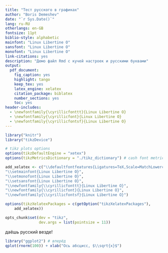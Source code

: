 ```yaml
---
title: "Тест русского в графиках"
author: "Boris Demeshev"
date: "`r Sys.Date()`"
lang: ru-RU
otherlangs: en-GB
fontsize: 11pt
biblio-style: alphabetic
mainfont: "Linux Libertine O"
sansfont: "Linux Libertine O"
monofont: "Linux Libertine O"
link-citations: yes
description: "Демо файл Rmd с кучей настроек и русскими буквами"
output: 
  pdf_document:
    fig_caption: yes
    highlight: tango
    keep_tex: yes
    latex_engine: xelatex
    citation_package: biblatex
    number_sections: yes
    toc: yes
header-includes: 
  - \newfontfamily{\cyrillicfonttt}{Linux Libertine O}
  - \newfontfamily{\cyrillicfont}{Linux Libertine O}
  - \newfontfamily{\cyrillicfontsf}{Linux Libertine O}
---
```


```r
library("knitr")
library("tikzDevice")

# tikz plots options
options(tikzDefaultEngine = "xetex")
options(tikzMetricsDictionary = "./tikz_dictionary") # cash font metrics for speed

add_xelatex <- c("\\defaultfontfeatures{Ligatures=TeX,Scale=MatchLowercase}",
"\\setmainfont{Linux Libertine O}",
"\\setmonofont{Linux Libertine O}",
"\\setsansfont{Linux Libertine O}",
"\\newfontfamily{\\cyrillicfonttt}{Linux Libertine O}",
"\\newfontfamily{\\cyrillicfont}{Linux Libertine O}",
"\\newfontfamily{\\cyrillicfontsf}{Linux Libertine O}")

options(tikzXelatexPackages = c(getOption("tikzXelatexPackages"),
    add_xelatex))                            

opts_chunk$set(dev = "tikz", 
               dev.args = list(pointsize = 11))

```

даёшь русский везде!

```r
library("ggplot2") # вперёд
qplot(rnorm(100)) + xlab("Ось абсцисс, $\\sqrt{x}$")
```


